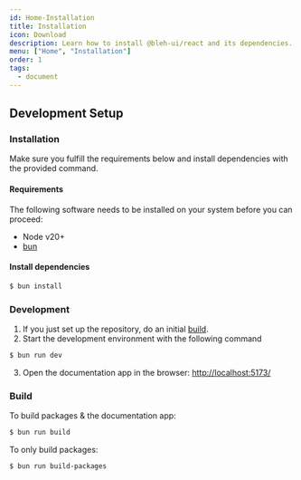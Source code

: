 ```yaml
---
id: Home-Installation
title: Installation
icon: Download
description: Learn how to install @bleh-ui/react and its dependencies.
menu: ["Home", "Installation"]
order: 1
tags:
  - document
---
```


## Development Setup

### Installation

Make sure you fulfill the requirements below and install dependencies with the provided command.

#### Requirements

The following software needs to be installed on your system before you can proceed:

- Node v20+
- [bun](https://bun.sh/)

#### Install dependencies

```bash
$ bun install
```

### Development

1. If you just set up the repository, do an initial [build](#build).
2. Start the development environment with the following command

```bash
$ bun run dev
```

3. Open the documentation app in the browser: [http://localhost:5173/](http://localhost:5173/)

### Build

To build packages & the documentation app:

```bash
$ bun run build
```

To only build packages:

```bash
$ bun run build-packages
```
